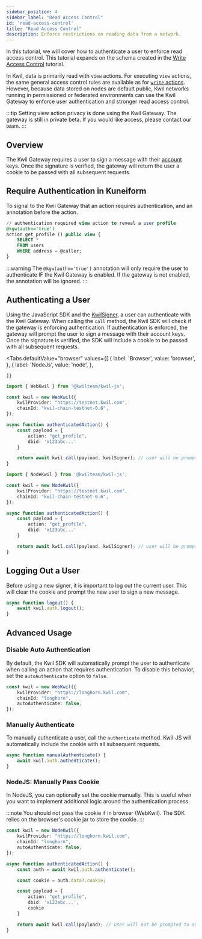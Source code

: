 ```yaml
---
sidebar_position: 4
sidebar_label: "Read Access Control"
id: 'read-access-control'
title: "Read Access Control"
description: Enforce restrictions on reading data from a network.
---
```


In this tutorial, we will cover how to authenticate a user to enforce read access control. This tutorial expands on the schema created in the [Write Access Control](/docs/getting-started/write-access-control) tutorial.

In Kwil, data is primarily read with `view` actions. For executing `view` actions, the same general access control rules are available as for [`write` actions](/docs/getting-started/write-access-control). However, because data stored on nodes are default public, Kwil networks running in permissioned or federated environments can use the Kwil Gateway to enforce user authentication and stronger read access control.

:::tip
Setting view action privacy is done using the Kwil Gateway.  The gateway is still in private beta.  If you would like access, please contact our team.
:::

## Overview

The Kwil Gateway requires a user to sign a message with their [account](/docs/concepts#accounts) keys. Once the signature is verified, the gateway will return the user a cookie to be passed with all subsequent requests.

## Require Authentication in Kuneiform

To signal to the Kwil Gateway that an action requires authentication, and an annotation before the action. 

```sql title="social_media.kf"
// authentication required view action to reveal a user profile
@kgw(authn='true')
action get_profile () public view {
    SELECT *
    FROM users
    WHERE address = @caller;
}
```

:::warning
The `@kgw(authn='true')` annotation will only require the user to authenticate IF the Kwil Gateway is enabled.  If the gateway is not enabled, the annotation will be ignored.
:::

## Authenticating a User

Using the JavaScript SDK and the [KwilSigner](/docs/getting-started/read-write-data#signer), a user can authenticate with the Kwil Gateway. When calling the `call` method, the Kwil SDK will check if the gateway is enforcing authentication. If authentication is enforced, the gateway will prompt the user to sign a message with their account keys. Once the signature is verified, the SDK will include a cookie to be passed with all subsequent requests.


<Tabs
    defaultValue="browser"
    values={[
        { label: 'Browser', value: 'browser', },
        { label: 'NodeJs', value: 'node', },
        
    ]}
>
<TabItem value='browser'>

```typescript
import { WebKwil } from '@kwilteam/kwil-js';

const kwil = new WebKwil({
    kwilProvider: "https://testnet.kwil.com",
    chainId: "kwil-chain-testnet-0.6",
});

async function authenticatedAction() {
    const payload = {
        action: "get_profile",
        dbid: 'x123abc...'
    }

    return await kwil.call(payload, kwilSigner); // user will be prompted to authenticate
}
```

</TabItem>
<TabItem value='node'>

```typescript
import { NodeKwil } from '@kwilteam/kwil-js';

const kwil = new NodeKwil({
    kwilProvider: "https://testnet.kwil.com",
    chainId: "kwil-chain-testnet-0.6",
});

async function authenticatedAction() {
    const payload = {
        action: "get_profile",
        dbid: 'x123abc...'
    }

    return await kwil.call(payload, kwilSigner); // user will be prompted to authenticate
}
```

</TabItem>
</Tabs>

## Logging Out a User

Before using a new signer, it is important to log out the current user. This will clear the cookie and prompt the new user to sign a new message.

```typescript
async function logout() {
    await kwil.auth.logout();
}
```

## Advanced Usage

### Disable Auto Authentication

By default, the Kwil SDK will automatically prompt the user to authenticate when calling an action that requires authentication. To disable this behavior, set the `autoAuthenticate` option to `false`.

```typescript
const kwil = new WebKwil({
    kwilProvider: "https://longhorn.kwil.com",
    chainId: "longhorn",
    autoAuthenticate: false,
});
```

### Manually Authenticate

To manually authenticate a user, call the `authenticate` method. Kwil-JS will automatically include the cookie with all subsequent requests.

```typescript
async function manualAuthenticate() {
    await kwil.auth.authenticate();
}
```

### NodeJS: Manually Pass Cookie

In NodeJS, you can optionally set the cookie manually. This is useful when you want to implement additional logic around the authentication process.

:::note
You should not pass the cookie if in browser (WebKwil). The SDK relies on the browser's cookie jar to store the cookie.
:::

```typescript
const kwil = new NodeKwil({
    kwilProvider: "https://longhorn.kwil.com",
    chainId: "longhorn",
    autoAuthenticate: false,
});

async function authenticatedAction() {
    const auth = await kwil.auth.authenticate();

    const cookie = auth.data?.cookie;

    const payload = {
        action: "get_profile",
        dbid: 'x123abc...',
        cookie
    }

    return await kwil.call(payload); // user will not be prompted to authenticate
}
```

